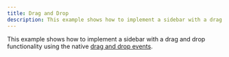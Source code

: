 ```yaml
---
title: Drag and Drop
description: This example shows how to implement a sidebar with a drag and drop functionality.
---
```



This example shows how to implement a sidebar with a drag and drop functionality using the native [drag and drop events](https://developer.mozilla.org/en-US/docs/Web/API/HTML_Drag_and_Drop_API).

<RemoteCodeViewer
  route="examples/interaction/drag-and-drop"
  framework="svelte"
  activeFile="Flow.svelte"
/>

